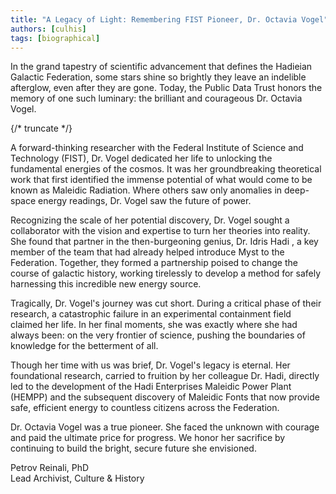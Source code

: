 ```yaml
---
title: "A Legacy of Light: Remembering FIST Pioneer, Dr. Octavia Vogel"
authors: [culhis]
tags: [biographical]
---
```


In the grand tapestry of scientific advancement that defines the Hadieian Galactic Federation, some stars shine so brightly they leave an indelible afterglow, even after they are gone. Today, the Public Data Trust honors the memory of one such luminary: the brilliant and courageous Dr. Octavia Vogel.

{/* truncate */}

A forward-thinking researcher with the Federal Institute of Science and Technology (FIST), Dr. Vogel dedicated her life to unlocking the fundamental energies of the cosmos. It was her groundbreaking theoretical work that first identified the immense potential of what would come to be known as Maleidic Radiation. Where others saw only anomalies in deep-space energy readings, Dr. Vogel saw the future of power.

Recognizing the scale of her potential discovery, Dr. Vogel sought a collaborator with the vision and expertise to turn her theories into reality. She found that partner in the then-burgeoning genius, Dr. Idris Hadi , a key member of the team that had already helped introduce Myst to the Federation. Together, they formed a partnership poised to change the course of galactic history, working tirelessly to develop a method for safely harnessing this incredible new energy source.

Tragically, Dr. Vogel's journey was cut short. During a critical phase of their research, a catastrophic failure in an experimental containment field claimed her life. In her final moments, she was exactly where she had always been: on the very frontier of science, pushing the boundaries of knowledge for the betterment of all.

Though her time with us was brief, Dr. Vogel's legacy is eternal. Her foundational research, carried to fruition by her colleague Dr. Hadi, directly led to the development of the Hadi Enterprises Maleidic Power Plant (HEMPP) and the subsequent discovery of Maleidic Fonts that now provide safe, efficient energy to countless citizens across the Federation.

Dr. Octavia Vogel was a true pioneer. She faced the unknown with courage and paid the ultimate price for progress. We honor her sacrifice by continuing to build the bright, secure future she envisioned.

Petrov Reinali, PhD  
Lead Archivist, Culture & History